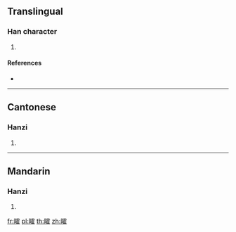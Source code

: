 {{character info/new}}
==Translingual==

===Han character===
{{Han char|rn=109|rad=目|as=16|sn=21|four=61014|canj=BUMBG}}

# {{defn|Han|sort=目16}}

====References====
* {{Han ref|kx=0820.270|dkj=23806|dj=1232.190|hdz=42521.140|uh=77D0|ud=30672|bh=F5E0|bd=62944}}

----

==Cantonese==

===Hanzi===
{{yue-hanzi|jyut=|y=kok3}}

# {{defn|lang=yue|sort=目16}}

----

==Mandarin==

===Hanzi===
{{cmn-hanzi|pin=[[huò]] ([[huo4]])|wg=huo<sup>4</sup>}}

# {{defn|lang=cmn|sort=目16}}

[[fr:矐]]
[[pl:矐]]
[[th:矐]]
[[zh:矐]]